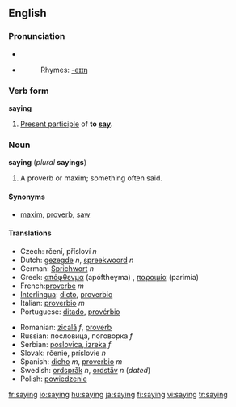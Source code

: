 ==English==

{{rank|across|answer|early|448|saying|talk|spirit|sometimes}}

===Pronunciation===
*{{IPA|/ˈseɪɪŋ/}}
*{{audio|en-us-saying.ogg|Audio (US)}}
*:Rhymes: [[Rhymes:English:-eɪɪŋ|-eɪɪŋ]]

===Verb form===
'''saying'''

#[[Present participle]] of '''to [[say]]'''.

===Noun===
'''saying''' (''plural'' '''sayings''')

#A proverb or maxim; something often said.

====Synonyms====
*[[maxim]], [[proverb]], [[saw]]

====Translations====
{{top}}
*Czech:  rčení, přísloví  ''n''
*Dutch: [[gezegde]] ''n'', [[spreekwoord]] ''n''
*German: [[Sprichwort]] ''n''
*Greek: [[απόφθεγμα]] (apóftheɣma) {{n}}, [[παροιμία]] (parimía) {{f}}
*French:[[proverbe]] ''m''
*[[Interlingua]]: [[dicto]], [[proverbio]]
*Italian: [[proverbio]] ''m''
*Portuguese: [[ditado]], [[provérbio]]
{{mid}}
*Romanian: [[zicală]] ''f'', [[proverb]] 
*Russian:  пoслoвицa,  пoгoвoркa  ''f''
*Serbian: [[poslovica, izreka]] ''f''
*Slovak:  rčenie,  príslovie  ''n''
*Spanish: [[dicho]] ''m'', [[proverbio]] ''m''
*Swedish: [[ordspråk]] ''n'', [[ordstäv]] ''n'' (''dated'')
*Polish: [[powiedzenie]]
{{bottom}}

[[fr:saying]]
[[io:saying]]
[[hu:saying]]
[[ja:saying]]
[[fi:saying]]
[[vi:saying]]
[[tr:saying]]